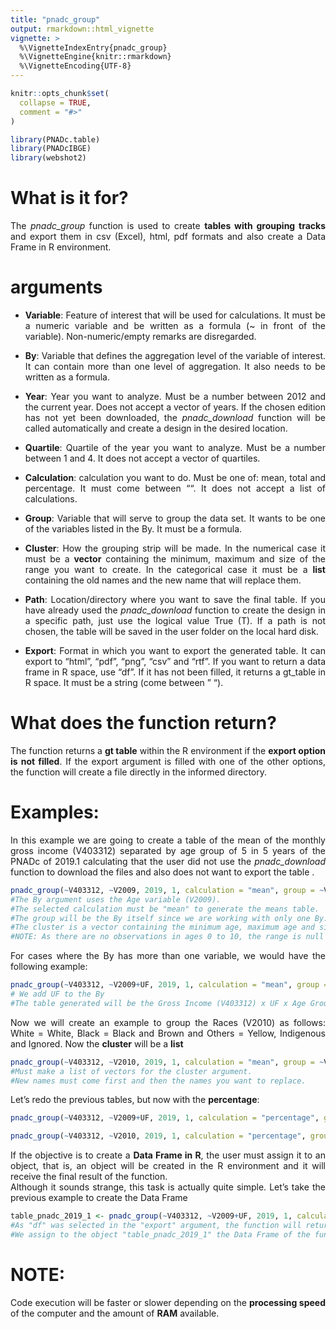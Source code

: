 ```yaml
---
title: "pnadc_group"
output: rmarkdown::html_vignette
vignette: >
  %\VignetteIndexEntry{pnadc_group}
  %\VignetteEngine{knitr::rmarkdown}
  %\VignetteEncoding{UTF-8}
---
```


```r
knitr::opts_chunk$set(
  collapse = TRUE,
  comment = "#>"
)
```

```r
library(PNADc.table)
library(PNADcIBGE)
library(webshot2)
```

# What is it for?
<div style="text-align: justify">
The _pnadc_group_ function is used to create **tables with grouping tracks** and export them in csv (Excel), html, pdf formats and also create a Data Frame in R environment.

# arguments
<div style="text-align: justify">
* **Variable**:
Feature of interest that will be used for calculations. It must be a numeric variable and be written as a formula (~ in front of the variable). Non-numeric/empty remarks are disregarded.

* **By**:
Variable that defines the aggregation level of the variable of interest. It can contain more than one level of aggregation. It also needs to be written as a formula.

* **Year**:
Year you want to analyze. Must be a number between 2012 and the current year. Does not accept a vector of years. If the chosen edition has not yet been downloaded, the _pnadc_download_ function will be called automatically and create a design in the desired location.

* **Quartile**:
Quartile of the year you want to analyze. Must be a number between 1 and 4. It does not accept a vector of quartiles.

* **Calculation**:
calculation you want to do. Must be one of: mean, total and percentage. It must come between "". It does not accept a list of calculations.

* **Group**:
Variable that will serve to group the data set. It wants to be one of the variables listed in the By. It must be a formula.

* **Cluster**:
How the grouping strip will be made. In the numerical case it must be a **vector** containing the minimum, maximum and size of the range you want to create. In the categorical case it must be a **list** containing the old names and the new name that will replace them.

* **Path**:
Location/directory where you want to save the final table. If you have already used the _pnadc_download_ function to create the design in a specific path, just use the logical value True (T). If a path is not chosen, the table will be saved in the user folder on the local hard disk.

* **Export**:
Format in which you want to export the generated table. It can export to "html", "pdf", "png", "csv" and "rtf". If you want to return a data frame in R space, use "df". If it has not been filled, it returns a gt_table in R space. It must be a string (come between " ").

# What does the function return?
<div style="text-align: justify">
The function returns a **gt table** within the R environment if the **export option is not filled**. If the export argument is filled with one of the other options, the function will create a file directly in the informed directory.

# Examples:
<div style="text-align: justify">
In this example we are going to create a table of the mean of the monthly gross income (V403312) separated by age group of 5 in 5 years of the PNADc of 2019.1 calculating that the user did not use the _pnadc_download_ function to download the files and also does not want to export the table .

```r
pnadc_group(~V403312, ~V2009, 2019, 1, calculation = "mean", group = ~V2009, cluster = c(0, 100, 5))
#The By argument uses the Age variable (V2009).
#The selected calculation must be "mean" to generate the means table.
#The group will be the By itself since we are working with only one By.
#The cluster is a vector containing the minimum age, maximum age and size of the range we want to create.
#NOTE: As there are no observations in ages 0 to 10, the range is null and is not listed.
```

<div style="text-align: justify">
For cases where the By has more than one variable, we would have the following example:
```r
pnadc_group(~V403312, ~V2009+UF, 2019, 1, calculation = "mean", group = ~V2009, cluster = c(0, 100, 5))
# We add UF to the By
#The table generated will be the Gross Income (V403312) x UF x Age Group
```

<div style="text-align: justify">
Now we will create an example to group the Races (V2010) as follows: White = White, Black = Black and Brown and Others = Yellow, Indigenous and Ignored. Now the **cluster** will be a **list**

```r
pnadc_group(~V403312, ~V2010, 2019, 1, calculation = "mean", group = ~V2010, cluster = list("Negra" = c("Preta","Parda"), "Outras" = c("Amarela","Indígena","Ignorado")))
#Must make a list of vectors for the cluster argument.
#New names must come first and then the names you want to replace.
```

<div style="text-align: justify">
Let's redo the previous tables, but now with the **percentage**:

```r
pnadc_group(~V403312, ~V2009+UF, 2019, 1, calculation = "percentage", group = ~V2009, cluster = c(0, 100, 5))

pnadc_group(~V403312, ~V2010, 2019, 1, calculation = "percentage", group = ~V2010, cluster = list("Negra" = c("Preta","Parda"), "Outras" = c("Amarela","Indígena","Ignorado")))
```

<div style="text-align: justify">
If the objective is to create a **Data Frame in R**, the user must assign it to an object, that is, an object will be created in the R environment and it will receive the final result of the function.
<br/>Although it sounds strange, this task is actually quite simple. Let's take the previous example to create the Data Frame

```r
table_pnadc_2019_1 <- pnadc_group(~V403312, ~V2009+UF, 2019, 1, calculation = "percentage", path = "C:/PNADc_Data", group = ~V2009, cluster = c(0, 100, 5), export = "df")
#As "df" was selected in the "export" argument, the function will return a Data Frame.
#We assign to the object "table_pnadc_2019_1" the Data Frame of the function, in this way it will be saved so it can be used later. view(table_pnadc_2019_1)
```

# NOTE:
Code execution will be faster or slower depending on the **processing speed** of the computer and the amount of **RAM** available.
